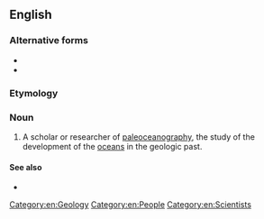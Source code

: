 ==English==

===Alternative forms===
* {{l|en|palaeoceanographer}}
* {{l|en|paleooceanographer}}

===Etymology===
{{prefix|en|paleo|oceanographer}}

===Noun===
{{en-noun}}

# A scholar or researcher of [[paleoceanography]], the study of the development of the [[ocean]]s in the geologic past.

====See also====
* {{pedialite|paleoceanography}}

[[Category:en:Geology]]
[[Category:en:People]]
[[Category:en:Scientists]]